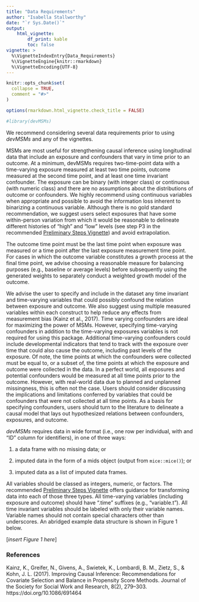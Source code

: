 ```yaml
---
title: "Data Requirements"
author: "Isabella Stallworthy"
date: "`r Sys.Date()`"
output:
    html_vignette:
        df_print: kable
        toc: false
vignette: >
  %\VignetteIndexEntry{Data_Requirements}
  %\VignetteEngine{knitr::rmarkdown}
  %\VignetteEncoding{UTF-8}
---
```


```r
knitr::opts_chunk$set(
  collapse = TRUE,
  comment = "#>"
)

options(rmarkdown.html_vignette.check_title = FALSE)

```

```r
#library(devMSMs)
```
  
  
We recommend considering several data requirements prior to using *devMSMs* and any of the vignettes.  
  
MSMs are most useful for strengthening causal inference using longitudinal data that include an exposure and confounders that vary in time prior to an outcome. At a minimum, devMSMs requires two-time-point data with a time-varying exposure measured at least two time points, outcome measured at the second time point, and at least one time invariant confounder. The exposure can be binary (with integer class) or continuous (with numeric class) and there are no assumptions about the distributions of outcome or confounders. We highly recommend using continuous variables when appropriate and possible to avoid the information loss inherent to binarizing a continuous variable. Although there is no gold standard recommendation, we suggest users select exposures that have some within-person variation from which it would be reasonable to delineate different histories of “high” and “low” levels (see step P3 in the recommended <a href="https://istallworthy.github.io/devMSMs/articles/Preliminary_Steps.html">Preliminary Steps Vignette</a>) and avoid extrapolation.  
  
The outcome time point must be the last time point when exposure was measured or a time point after the last exposure measurement time point. For cases in which the outcome variable constitutes a growth process at the final time point, we advise choosing a reasonable measure for balancing purposes (e.g., baseline or average levels) before subsequently using the generated weights to separately conduct a weighted growth model of the outcome.   
  
We advise the user to specify and include in the dataset any time invariant and time-varying variables that could possibly confound the relation between exposure and outcome. We also suggest using multiple measured variables within each construct to help reduce any effects from measurement bias (Kainz et al., 2017). Time varying confounders are ideal for maximizing the power of MSMs. However, specifying time-varying confounders in addition to the time-varying exposures variables is not required for using this package. Additional time-varying confounders could include developmental indicators that tend to track with the exposure over time that could also cause the outcome, including past levels of the exposure. Of note, the time points at which the confounders were collected must be equal to, or a subset of, the time points at which the exposure and outcome were collected in the data. In a perfect world, all exposures and potential confounders would be measured at all time points prior to the outcome. However, with real-world data due to planned and unplanned missingness, this is often not the case. Users should consider discussing the implications and limitations conferred by variables that could be confounders that were not collected at all time points. As a basis for specifying confounders, users should turn to the literature to delineate a causal model that lays out hypothesized relations between confounders, exposures, and outcome.  
  
*devMSMs* requires data in wide format (i.e., one row per individual, with and “ID” column for identifiers), in one of three ways:   
  
(1) a data frame with no missing data; or   
  
(2) imputed data in the form of a mids object (output from `mice::mice()`); or   
  
(3) imputed data as a list of imputed data frames.   
  

All variables should be classed as integers, numeric, or factors. The recommended <a href="https://istallworthy.github.io/devMSMs/articles/Preliminary_Steps.html"> Preliminary Steps Vignette</a> offers guidance for transforming data into each of those three types. All time-varying variables (including exposure and outcome) should have “.time” suffixes (e.g., “variable.t”). All time invariant variables should be labeled with only their variable names. Variable names should not contain special characters other than underscores. An abridged example data structure is shown in Figure 1 below.
  
[*insert Figure 1 here*]

  
### References
Kainz, K., Greifer, N., Givens, A., Swietek, K., Lombardi, B. M., Zietz, S., & Kohn, J. L. (2017). Improving Causal Inference: Recommendations for Covariate Selection and Balance in Propensity Score Methods. Journal of the Society for Social Work and Research, 8(2), 279–303. https://doi.org/10.1086/691464


  
